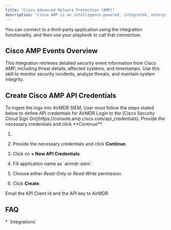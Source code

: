 ```yaml
---
title: "Cisco Advanced Malware Protection (AMP)"
description: "Cisco AMP is an intelligence-powered, integrated, enterprise-class advanced malware analysis and protection solution."
---
```


<Tip>
  You can connect to a third-party application using the integration functionality, and then use your playbook to call that connection.
</Tip>

## Cisco AMP Events Overview

This Integration retrieves detailed security event information from Cisco AMP, including threat details, affected systems, and timestamps. Use this skill to monitor security incidents, analyze threats, and maintain system integrity.

## Create Cisco AMP API Credentials

<Note>
  To ingest the logs into AirMDR SIEM, User must follow the steps stated below to define API credentials for AirMDR
</Note>

<Steps>
  <Step title="Step 1">
    Login to the [Cisco Security Cloud Sign On](https://console.amp.cisco.com/api_credentials).
  </Step>

  <Step title="Step 2">
    Provide the necessary credentials and click **Continue**.
  </Step>

  <Step title="Step 3">

  </Step>
</Steps>

1.

2. Provide the necessary credentials and click **Continue**.

3. Click on **+ New API Credentials**.&#x20;

4. Fill application name as \`airmdr-siem\`.

5. Choose either *Read-Only* or *Read-Write* permission.

6. Click **Create**.

<Check>
  <Icon icon="envelope" /> Email the API Client Id and the API key to AirMDR.
</Check>

## FAQ

<Accordion title="What else than Integrations?">
  * `Integrations`
</Accordion>